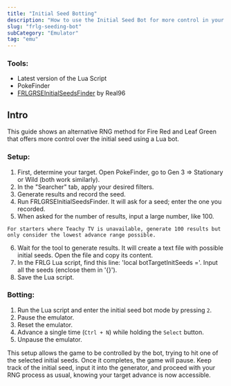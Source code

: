 ```yaml
---
title: "Initial Seed Botting"
description: "How to use the Initial Seed Bot for more control in your RNGs"
slug: "frlg-seeding-bot"
subCategory: "Emulator"
tag: "emu"
---
```


### Tools:

- Latest version of the Lua Script
- PokeFinder
- [FRLGRSEInitialSeedsFinder](https://github.com/Real96/FRLGRSEInitialSeedsFinder) by Real96

## Intro

This guide shows an alternative RNG method for Fire Red and Leaf Green that offers more control over the initial seed using a Lua bot.

### Setup:

1. First, determine your target. Open PokeFinder, go to Gen 3 => Stationary or Wild (both work similarly).
2. In the "Searcher" tab, apply your desired filters.
3. Generate results and record the seed.
4. Run FRLGRSEInitialSeedsFinder. It will ask for a seed; enter the one you recorded.
5. When asked for the number of results, input a large number, like 100.

```
For starters where Teachy TV is unavailable, generate 100 results but only consider the lowest advance range possible.
```

6. Wait for the tool to generate results. It will create a text file with possible initial seeds. Open the file and copy its content.
7. In the FRLG Lua script, find this line: 'local botTargetInitSeeds ='. Input all the seeds (enclose them in '{}').
8. Save the Lua script.

### Botting:

1. Run the Lua script and enter the initial seed bot mode by pressing `2`.
2. Pause the emulator.
3. Reset the emulator.
4. Advance a single time (`Ctrl + N`) while holding the `Select` button.
5. Unpause the emulator.

This setup allows the game to be controlled by the bot, trying to hit one of the selected initial seeds. Once it completes, the game will pause. Keep track of the initial seed, input it into the generator, and proceed with your RNG process as usual, knowing your target advance is now accessible.
